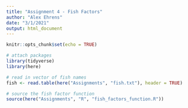 ```yaml
---
title: "Assignment 4 - Fish Factors"
author: "Alex Ehrens"
date: "3/1/2021"
output: html_document
---
```


```r
knitr::opts_chunk$set(echo = TRUE)

# attach packages
library(tidyverse)
library(here)
```

```r
# read in vector of fish names
fish <- read.table(here("Assignments", "fish.txt"), header = TRUE)

# source the fish factor function
source(here("Assignments", "R", "fish_factors_function.R"))
```

